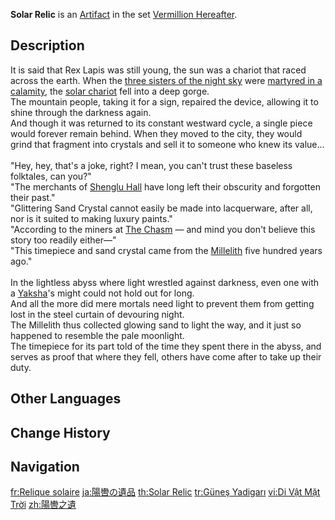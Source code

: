 {{Artifact Infobox
|image = Item Solar Relic.png
|set   = Vermillion Hereafter
|piece = Sands of Eon
}}
{{Description|An ancient timepiece with a mighty solid look. Its luster is produced by sand crystal.}}
'''Solar Relic''' is an [[Artifact]] in the set [[Vermillion Hereafter]].

==Description==
It is said that Rex Lapis was still young, the sun was a chariot that raced across the earth.
When the [[Aria, Sonnet and Canon|three sisters of the night sky]] were [[Great War of Vengeance|martyred in a calamity]], the [[solar chariot]] fell into a deep gorge.<br>
The mountain people, taking it for a sign, repaired the device, allowing it to shine through the darkness again.<br>
And though it was returned to its constant westward cycle, a single piece would forever remain behind.
When they moved to the city, they would grind that fragment into crystals and sell it to someone who knew its value...<br>
<br>
"Hey, hey, that's a joke, right? I mean, you can't trust these baseless folktales, can you?"<br>
"The merchants of [[Shenglu Hall]] have long left their obscurity and forgotten their past."<br>
"Glittering Sand Crystal cannot easily be made into lacquerware, after all, nor is it suited to making luxury paints."<br>
"According to the miners at [[The Chasm (Area)|The Chasm]] &mdash; and mind you don't believe this story too readily either&mdash;"<br>
"This timepiece and sand crystal came from the [[Millelith]] five hundred years ago."<br>
<br>
In the lightless abyss where light wrestled against darkness, even one with a [[Yaksha]]'s might could not hold out for long.<br>
And all the more did mere mortals need light to prevent them from getting lost in the steel curtain of devouring night.<br>
The Millelith thus collected glowing sand to light the way, and it just so happened to resemble the pale moonlight.<br>
The timepiece for its part told of the time they spent there in the abyss, and serves as proof that where they fell, others have come after to take up their duty.

==Other Languages==
{{Other Languages
|en       = Solar Relic
|zhs      = 阳辔之遗
|zhs_rm   = Yángpèi zhī Yí
|zht      = 陽轡之遺
|zht_rm   = Yángpèi zhī Yí
|zh_tl    = Relic of the Sun
|zh_note  = {{zh|s=阳辔|t=陽轡|rm=Yángpèi}} literally means "the reins of the sun" and refers to the {{w|sun chariot}}, which in turn is a reference to the sun itself.
|ja       = 陽轡の遺品
|ja_rm    = Youhi no Ihin{{Assumed}}
|ja_tl    = Sun Bit Memento
|ja_note  = Bit in this context refers to the horse bit.
|ko       = {{tt|태양|太陽}}의 {{tt|유물|遺物}}
|ko_rm    = Taeyang-ui Yumul
|ko_tl    = Relic of Sun
|es       = Reliquia Solar
|es_tl    = Solar Relic
|fr       = Relique solaire
|fr_tl    = Solar Relic
|ru       = Солнечная реликвия
|ru_tl    = Solar Relic
|th       = Solar Relic
|vi       = {{tt|Di Vật|遺物}} Mặt Trời
|vi_tl    = Relic of the Sun
|de       = Relikt der Sonne
|de_tl    = Relic of the Sun
|id       = Solar Relic
|pt       = Relíquia do Sol
|pt_tl    = Relic of the Sun
|tr       = Güneş Yadigarı
|tr_tl    = Solar Relic
|it       = Reliquia solare
|it_tl    = Solar Relic
}}

==Change History==
{{Change History|2.6}}

==Navigation==
{{Artifact Set Navbox|Vermillion Hereafter}}

[[fr:Relique solaire]]
[[ja:陽轡の遺品]]
[[th:Solar Relic]]
[[tr:Güneş Yadigarı]]
[[vi:Di Vật Mặt Trời]]
[[zh:陽轡之遺]]
